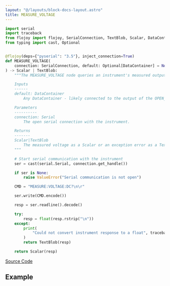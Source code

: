 ```yaml
---
layout: "@/layouts/block-docs-layout.astro"
title: MEASURE_VOLTAGE
---
```



<PythonDocsDisplay docstring={docstring} />

```python
import serial
import traceback
from flojoy import flojoy, SerialConnection, TextBlob, Scalar, DataContainer
from typing import cast, Optional


@flojoy(deps={"pyserial": "3.5"}, inject_connection=True)
def MEASURE_VOLTAGE(
    connection: SerialConnection, default: Optional[DataContainer] = None
) -> Scalar | TextBlob:
    """The MEASURE_VOLTAGE node queries an instrument's measured output voltage, such as a DMM or power supply.

    Inputs
    ------
    default: DataContainer
        Any DataContainer - likely connected to the output of the OPEN_SERIAL node.

    Parameters
    ----------
    connection: Serial
        The open serial connection with the instrument.

    Returns
    -------
    Scalar|TextBlob
        The measured voltage as a Scalar or an exception error as a TextBlob.
    """

    # Start serial communication with the instrument
    ser = cast(serial.Serial, connection.get_handle())

    if ser is None:
        raise ValueError("Serial communication is not open")

    CMD = "MEASURE:VOLTAGE:DC?\n\r"

    ser.write(CMD.encode())

    resp = ser.readline().decode()

    try:
        resp = float(resp.rstrip("\n"))
    except:
        print(
            "Could not convert instrument response to a float", traceback.format_exc()
        )
        return TextBlob(resp)

    return Scalar(resp)

```

[Source Code](https://github.com/flojoy-ai/blocks/blob/main/blocks/IO/PROTOCOLS/SCPI/MEASURE_VOLTAGE/MEASURE_VOLTAGE.py)

## Example

